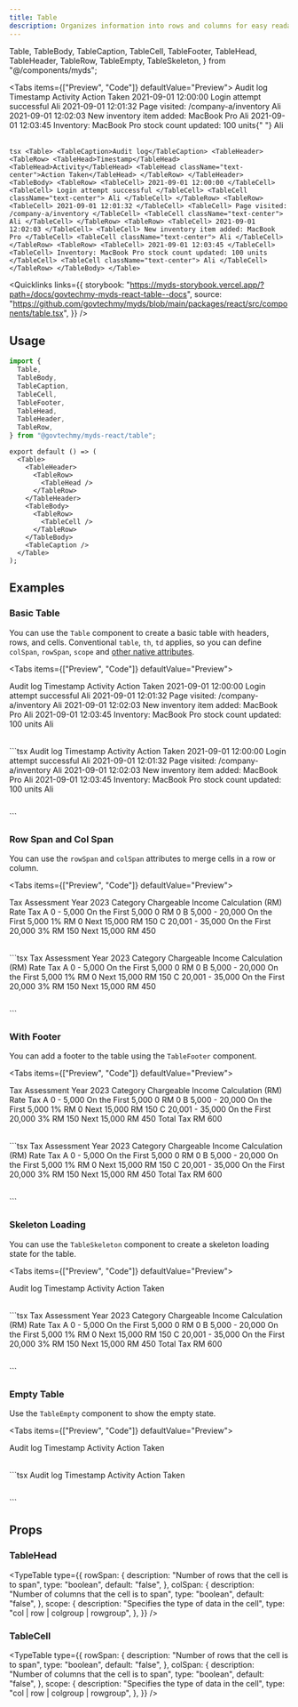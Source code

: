 ```yaml
---
title: Table
description: Organizes information into rows and columns for easy readability. It accommodates various data types, including text, numbers, codes, call-to-action and links, enabling efficient presentation and comparison.
---
```


  Table,
  TableBody,
  TableCaption,
  TableCell,
  TableFooter,
  TableHead,
  TableHeader,
  TableRow,
  TableEmpty,
  TableSkeleton,
} from "@/components/myds";

<Tabs items={["Preview", "Code"]} defaultValue="Preview">
  <Tab value="Preview" className="not-prose flex justify-center">
    <Table>
      <TableCaption>Audit log</TableCaption>
      <TableHeader>
        <TableRow>
          <TableHead>Timestamp</TableHead>
          <TableHead>Activity</TableHead>
          <TableHead className="text-center">Action Taken</TableHead>
        </TableRow>
      </TableHeader>
      <TableBody>
        <TableRow>
          <TableCell> 2021-09-01 12:00:00 </TableCell>
          <TableCell> Login attempt successful </TableCell>
          <TableCell className="text-center"> Ali </TableCell>
        </TableRow>
        <TableRow>
          <TableCell> 2021-09-01 12:01:32 </TableCell>
          <TableCell> Page visited: /company-a/inventory </TableCell>
          <TableCell className="text-center"> Ali </TableCell>
        </TableRow>
        <TableRow>
          <TableCell> 2021-09-01 12:02:03 </TableCell>
          <TableCell> New inventory item added: MacBook Pro </TableCell>
          <TableCell className="text-center"> Ali </TableCell>
        </TableRow>
        <TableRow>
          <TableCell> 2021-09-01 12:03:45 </TableCell>
          <TableCell>
            Inventory: MacBook Pro stock count updated: 100 units{" "}
          </TableCell>
          <TableCell className="text-center"> Ali </TableCell>
        </TableRow>
      </TableBody>
    </Table>
  </Tab>
  <Tab value="Code">
    ```tsx
    <Table>
      <TableCaption>Audit log</TableCaption>
      <TableHeader>
        <TableRow>
          <TableHead>Timestamp</TableHead>
          <TableHead>Activity</TableHead>
          <TableHead className="text-center">Action Taken</TableHead>
        </TableRow>
      </TableHeader>
      <TableBody>
        <TableRow>
          <TableCell> 2021-09-01 12:00:00 </TableCell>
          <TableCell> Login attempt successful </TableCell>
          <TableCell className="text-center"> Ali </TableCell>
        </TableRow>
        <TableRow>
          <TableCell> 2021-09-01 12:01:32 </TableCell>
          <TableCell> Page visited: /company-a/inventory </TableCell>
          <TableCell className="text-center"> Ali </TableCell>
        </TableRow>
        <TableRow>
          <TableCell> 2021-09-01 12:02:03 </TableCell>
          <TableCell> New inventory item added: MacBook Pro </TableCell>
          <TableCell className="text-center"> Ali </TableCell>
        </TableRow>
        <TableRow>
          <TableCell> 2021-09-01 12:03:45 </TableCell>
          <TableCell>
            Inventory: MacBook Pro stock count updated: 100 units
          </TableCell>
          <TableCell className="text-center"> Ali </TableCell>
        </TableRow>
      </TableBody>
    </Table>
    ```
  </Tab>
</Tabs>

<Quicklinks
  links={{
    storybook:
      "https://myds-storybook.vercel.app/?path=/docs/govtechmy-myds-react-table--docs",
    source:
      "https://github.com/govtechmy/myds/blob/main/packages/react/src/components/table.tsx",
  }}
/>

## Usage

```ts copy title="Import"
import {
  Table,
  TableBody,
  TableCaption,
  TableCell,
  TableFooter,
  TableHead,
  TableHeader,
  TableRow,
} from "@govtechmy/myds-react/table";
```

```tsx copy title="Anatomy"
export default () => (
  <Table>
    <TableHeader>
      <TableRow>
        <TableHead />
      </TableRow>
    </TableHeader>
    <TableBody>
      <TableRow>
        <TableCell />
      </TableRow>
    </TableBody>
    <TableCaption />
  </Table>
);
```

## Examples

### Basic Table

You can use the `Table` component to create a basic table with headers, rows, and cells. Conventional `table`, `th`, `td` applies, so you can define `colSpan`, `rowSpan`, `scope` and [other native attributes](https://developer.mozilla.org/en-US/docs/Web/HTML/Element/th).

<Tabs items={["Preview", "Code"]} defaultValue="Preview">
  <Tab value="Preview">
    <div className="not-prose flex flex-col items-center gap-3">
     <Table>
      <TableCaption>Audit log</TableCaption>
      <TableHeader>
        <TableRow>
          <TableHead>Timestamp</TableHead>
          <TableHead>Activity</TableHead>
          <TableHead className="text-center">Action Taken</TableHead>
        </TableRow>
      </TableHeader>
      <TableBody>
        <TableRow>
          <TableCell> 2021-09-01 12:00:00 </TableCell>
          <TableCell> Login attempt successful </TableCell>
          <TableCell className="text-center"> Ali </TableCell>
        </TableRow>
        <TableRow>
          <TableCell> 2021-09-01 12:01:32 </TableCell>
          <TableCell> Page visited: /company-a/inventory </TableCell>
          <TableCell className="text-center"> Ali </TableCell>
        </TableRow>
        <TableRow>
          <TableCell> 2021-09-01 12:02:03 </TableCell>
          <TableCell> New inventory item added: MacBook Pro </TableCell>
          <TableCell className="text-center"> Ali </TableCell>
        </TableRow>
        <TableRow>
          <TableCell> 2021-09-01 12:03:45 </TableCell>
          <TableCell>
            Inventory: MacBook Pro stock count updated: 100 units
          </TableCell>
          <TableCell className="text-center"> Ali </TableCell>
        </TableRow>
      </TableBody>
    </Table>
    </div>

  </Tab>
  <Tab value="Code">
    ```tsx
    <Table>
      <TableCaption>Audit log</TableCaption>
      <TableHeader>
        <TableRow>
          <TableHead>Timestamp</TableHead>
          <TableHead>Activity</TableHead>
          <TableHead className="text-center">Action Taken</TableHead>
        </TableRow>
      </TableHeader>
      <TableBody>
        <TableRow>
          <TableCell> 2021-09-01 12:00:00 </TableCell>
          <TableCell> Login attempt successful </TableCell>
          <TableCell className="text-center"> Ali </TableCell>
        </TableRow>
        <TableRow>
          <TableCell> 2021-09-01 12:01:32 </TableCell>
          <TableCell> Page visited: /company-a/inventory </TableCell>
          <TableCell className="text-center"> Ali </TableCell>
        </TableRow>
        <TableRow>
          <TableCell> 2021-09-01 12:02:03 </TableCell>
          <TableCell> New inventory item added: MacBook Pro </TableCell>
          <TableCell className="text-center"> Ali </TableCell>
        </TableRow>
        <TableRow>
          <TableCell> 2021-09-01 12:03:45 </TableCell>
          <TableCell>
            Inventory: MacBook Pro stock count updated: 100 units
          </TableCell>
          <TableCell className="text-center"> Ali </TableCell>
        </TableRow>
      </TableBody>
    </Table>
    ```

  </Tab>
</Tabs>

### Row Span and Col Span

You can use the `rowSpan` and `colSpan` attributes to merge cells in a row or column.

<Tabs items={["Preview", "Code"]} defaultValue="Preview">
  <Tab value="Preview">
    <div className="not-prose flex flex-col gap-3 items-center">
    <Table>
        <TableCaption>Tax Assessment Year 2023</TableCaption>
        <TableHeader>
            <TableRow>
            <TableHead>Category</TableHead>
            <TableHead>Chargeable Income</TableHead>
            <TableHead>Calculation (RM)</TableHead>
            <TableHead className="text-center">Rate</TableHead>
            <TableHead className="text-end">Tax</TableHead>
            </TableRow>
        </TableHeader>
        <TableBody>
            <TableRow>
            <TableCell>A</TableCell>
            <TableCell>0 - 5,000</TableCell>
            <TableCell>On the First 5,000</TableCell>
            <TableCell className="text-center">0</TableCell>
            <TableCell className="text-end">RM 0</TableCell>
            </TableRow>
            <TableRow>
            <TableCell rowSpan={2}>B</TableCell>
            <TableCell rowSpan={2}>5,000 - 20,000</TableCell>
            <TableCell>On the First 5,000</TableCell>
            <TableCell className="text-center" rowSpan={2}>1%</TableCell>
            <TableCell className="text-end">RM 0</TableCell>
            </TableRow>
            <TableRow>
            <TableCell>Next 15,000</TableCell>
            <TableCell className="text-end">RM 150</TableCell>
            </TableRow>
            <TableRow>
            <TableCell rowSpan={2}>C</TableCell>
            <TableCell rowSpan={2}>20,001 - 35,000</TableCell>
            <TableCell>On the First 20,000</TableCell>
            <TableCell className="text-center" rowSpan={2}>3%</TableCell>
            <TableCell className="text-end">RM 150</TableCell>
            </TableRow>
            <TableRow>
            <TableCell>Next 15,000</TableCell>
            <TableCell className="text-end">RM 450</TableCell>
            </TableRow>
        </TableBody>
    </Table>
    </div>

  </Tab>
  <Tab value="Code">
    ```tsx
   <Table>
        <TableCaption>Tax Assessment Year 2023</TableCaption>
        <TableHeader>
            <TableRow>
            <TableHead>Category</TableHead>
            <TableHead>Chargeable Income</TableHead>
            <TableHead>Calculation (RM)</TableHead>
            <TableHead className="text-center">Rate</TableHead>
            <TableHead className="text-end">Tax</TableHead>
            </TableRow>
        </TableHeader>
        <TableBody>
            <TableRow>
            <TableCell>A</TableCell>
            <TableCell>0 - 5,000</TableCell>
            <TableCell>On the First 5,000</TableCell>
            <TableCell className="text-center">0</TableCell>
            <TableCell className="text-end">RM 0</TableCell>
            </TableRow>
            <TableRow>
            <TableCell rowSpan={2}>B</TableCell>
            <TableCell rowSpan={2}>5,000 - 20,000</TableCell>
            <TableCell>On the First 5,000</TableCell>
            <TableCell className="text-center" rowSpan={2}>1%</TableCell>
            <TableCell className="text-end">RM 0</TableCell>
            </TableRow>
            <TableRow>
            <TableCell>Next 15,000</TableCell>
            <TableCell className="text-end">RM 150</TableCell>
            </TableRow>
            <TableRow>
            <TableCell rowSpan={2}>C</TableCell>
            <TableCell rowSpan={2}>20,001 - 35,000</TableCell>
            <TableCell>On the First 20,000</TableCell>
            <TableCell className="text-center" rowSpan={2}>3%</TableCell>
            <TableCell className="text-end">RM 150</TableCell>
            </TableRow>
            <TableRow>
            <TableCell>Next 15,000</TableCell>
            <TableCell className="text-end">RM 450</TableCell>
            </TableRow>
        </TableBody>
    </Table>
    ```

  </Tab>
</Tabs>

### With Footer

You can add a footer to the table using the `TableFooter` component.

<Tabs items={["Preview", "Code"]} defaultValue="Preview">
  <Tab value="Preview">
    <div className="not-prose space-y-2 flex flex-col items-center">
      <Table>
        <TableCaption>Tax Assessment Year 2023</TableCaption>
        <TableHeader>
            <TableRow>
            <TableHead>Category</TableHead>
            <TableHead>Chargeable Income</TableHead>
            <TableHead>Calculation (RM)</TableHead>
            <TableHead className="text-center">Rate</TableHead>
            <TableHead className="text-end">Tax</TableHead>
            </TableRow>
        </TableHeader>
        <TableBody>
            <TableRow>
            <TableCell>A</TableCell>
            <TableCell>0 - 5,000</TableCell>
            <TableCell>On the First 5,000</TableCell>
            <TableCell className="text-center">0</TableCell>
            <TableCell className="text-end">RM 0</TableCell>
            </TableRow>
            <TableRow>
            <TableCell rowSpan={2}>B</TableCell>
            <TableCell rowSpan={2}>5,000 - 20,000</TableCell>
            <TableCell>On the First 5,000</TableCell>
            <TableCell className="text-center" rowSpan={2}>1%</TableCell>
            <TableCell className="text-end">RM 0</TableCell>
            </TableRow>
            <TableRow>
            <TableCell>Next 15,000</TableCell>
            <TableCell className="text-end">RM 150</TableCell>
            </TableRow>
            <TableRow>
            <TableCell rowSpan={2}>C</TableCell>
            <TableCell rowSpan={2}>20,001 - 35,000</TableCell>
            <TableCell>On the First 20,000</TableCell>
            <TableCell className="text-center" rowSpan={2}>3%</TableCell>
            <TableCell className="text-end">RM 150</TableCell>
            </TableRow>
            <TableRow>
            <TableCell>Next 15,000</TableCell>
            <TableCell className="text-end">RM 450</TableCell>
            </TableRow>
        </TableBody>
        <TableFooter>
            <TableRow>
                <TableCell className="text-end font-medium" colSpan={4}>Total Tax</TableCell>
                <TableCell className="text-end font-medium">RM 600</TableCell>
            </TableRow>
        </TableFooter>
    </Table>
    </div>

  </Tab>
  <Tab value="Code">
    ```tsx
    <Table>
        <TableCaption>Tax Assessment Year 2023</TableCaption>
        <TableHeader>
            <TableRow>
            <TableHead>Category</TableHead>
            <TableHead>Chargeable Income</TableHead>
            <TableHead>Calculation (RM)</TableHead>
            <TableHead className="text-center">Rate</TableHead>
            <TableHead className="text-end">Tax</TableHead>
            </TableRow>
        </TableHeader>
        <TableBody>
            <TableRow>
            <TableCell>A</TableCell>
            <TableCell>0 - 5,000</TableCell>
            <TableCell>On the First 5,000</TableCell>
            <TableCell className="text-center">0</TableCell>
            <TableCell className="text-end">RM 0</TableCell>
            </TableRow>
            <TableRow>
            <TableCell rowSpan={2}>B</TableCell>
            <TableCell rowSpan={2}>5,000 - 20,000</TableCell>
            <TableCell>On the First 5,000</TableCell>
            <TableCell className="text-center" rowSpan={2}>1%</TableCell>
            <TableCell className="text-end">RM 0</TableCell>
            </TableRow>
            <TableRow>
            <TableCell>Next 15,000</TableCell>
            <TableCell className="text-end">RM 150</TableCell>
            </TableRow>
            <TableRow>
            <TableCell rowSpan={2}>C</TableCell>
            <TableCell rowSpan={2}>20,001 - 35,000</TableCell>
            <TableCell>On the First 20,000</TableCell>
            <TableCell className="text-center" rowSpan={2}>3%</TableCell>
            <TableCell className="text-end">RM 150</TableCell>
            </TableRow>
            <TableRow>
            <TableCell>Next 15,000</TableCell>
            <TableCell className="text-end">RM 450</TableCell>
            </TableRow>
        </TableBody>
        <TableFooter>
            <TableRow>
                <TableCell className="text-end font-medium" colSpan={4}>Total Tax</TableCell>
                <TableCell className="text-end font-medium">RM 600</TableCell>
            </TableRow>
        </TableFooter>
    </Table>
    ```
  </Tab>
</Tabs>

### Skeleton Loading

You can use the `TableSkeleton` component to create a skeleton loading state for the table.

<Tabs items={["Preview", "Code"]} defaultValue="Preview">
  <Tab value="Preview">
    <div className="not-prose space-y-2 flex flex-col items-center">
      <Table>
      <TableCaption>Audit log</TableCaption>
      <TableHeader>
        <TableRow>
          <TableHead>Timestamp</TableHead>
          <TableHead>Activity</TableHead>
          <TableHead>Action Taken</TableHead>
        </TableRow>
      </TableHeader>
      <TableBody>
        <TableRow>
          <TableCell> <TableSkeleton /> </TableCell>
          <TableCell>  <TableSkeleton /> </TableCell>
          <TableCell className="text-center py-3"> <TableSkeleton /> </TableCell>
        </TableRow>
        <TableRow>
          <TableCell> <TableSkeleton /> </TableCell>
          <TableCell>  <TableSkeleton /> </TableCell>
          <TableCell className="text-center py-3"> <TableSkeleton /> </TableCell>
        </TableRow>
        <TableRow>
          <TableCell> <TableSkeleton /> </TableCell>
          <TableCell>  <TableSkeleton /> </TableCell>
          <TableCell className="text-center py-3"> <TableSkeleton /> </TableCell>
        </TableRow>
        <TableRow>
          <TableCell> <TableSkeleton /> </TableCell>
          <TableCell>  <TableSkeleton /> </TableCell>
          <TableCell className="text-center py-3"> <TableSkeleton /> </TableCell>
        </TableRow>
      </TableBody>
    </Table>
    </div>

  </Tab>
  <Tab value="Code">
    ```tsx
    <Table>
        <TableCaption>Tax Assessment Year 2023</TableCaption>
        <TableHeader>
            <TableRow>
            <TableHead>Category</TableHead>
            <TableHead>Chargeable Income</TableHead>
            <TableHead>Calculation (RM)</TableHead>
            <TableHead className="text-center">Rate</TableHead>
            <TableHead className="text-end">Tax</TableHead>
            </TableRow>
        </TableHeader>
        <TableBody>
            <TableRow>
            <TableCell>A</TableCell>
            <TableCell>0 - 5,000</TableCell>
            <TableCell>On the First 5,000</TableCell>
            <TableCell className="text-center">0</TableCell>
            <TableCell className="text-end">RM 0</TableCell>
            </TableRow>
            <TableRow>
            <TableCell rowSpan={2}>B</TableCell>
            <TableCell rowSpan={2}>5,000 - 20,000</TableCell>
            <TableCell>On the First 5,000</TableCell>
            <TableCell className="text-center" rowSpan={2}>1%</TableCell>
            <TableCell className="text-end">RM 0</TableCell>
            </TableRow>
            <TableRow>
            <TableCell>Next 15,000</TableCell>
            <TableCell className="text-end">RM 150</TableCell>
            </TableRow>
            <TableRow>
            <TableCell rowSpan={2}>C</TableCell>
            <TableCell rowSpan={2}>20,001 - 35,000</TableCell>
            <TableCell>On the First 20,000</TableCell>
            <TableCell className="text-center" rowSpan={2}>3%</TableCell>
            <TableCell className="text-end">RM 150</TableCell>
            </TableRow>
            <TableRow>
            <TableCell>Next 15,000</TableCell>
            <TableCell className="text-end">RM 450</TableCell>
            </TableRow>
        </TableBody>
        <TableFooter>
            <TableRow>
                <TableCell className="text-end font-medium" colSpan={4}>Total Tax</TableCell>
                <TableCell className="text-end font-medium">RM 600</TableCell>
            </TableRow>
        </TableFooter>
    </Table>
    ```
  </Tab>
</Tabs>

### Empty Table

Use the `TableEmpty` component to show the empty state.

<Tabs items={["Preview", "Code"]} defaultValue="Preview">
  <Tab value="Preview">
    <div className="not-prose space-y-2 flex flex-col items-center">
      <Table>
      <TableCaption>Audit log</TableCaption>
      <TableHeader>
        <TableRow>
          <TableHead>Timestamp</TableHead>
          <TableHead>Activity</TableHead>
          <TableHead>Action Taken</TableHead>
        </TableRow>
      </TableHeader>
      <TableBody>
        <TableRow>
          <TableEmpty />
        </TableRow>
        </TableBody>
    </Table>
    </div>

  </Tab>
  <Tab value="Code">
    ```tsx
    <Table>
      <TableCaption>Audit log</TableCaption>
      <TableHeader>
        <TableRow>
          <TableHead>Timestamp</TableHead>
          <TableHead>Activity</TableHead>
          <TableHead>Action Taken</TableHead>
        </TableRow>
      </TableHeader>
      <TableBody>
        <TableRow>
          <TableEmpty />
        </TableRow>
        </TableBody>
    </Table>
    ```
  </Tab>
</Tabs>

## Props

### TableHead

<TypeTable
  type={{
    rowSpan: {
      description: "Number of rows that the cell is to span",
      type: "boolean",
      default: "false",
    },
    colSpan: {
      description: "Number of columns that the cell is to span",
      type: "boolean",
      default: "false",
    },
    scope: {
      description: "Specifies the type of data in the cell",
      type: "col | row | colgroup | rowgroup",
    },
  }}
/>

### TableCell

<TypeTable
  type={{
    rowSpan: {
      description: "Number of rows that the cell is to span",
      type: "boolean",
      default: "false",
    },
    colSpan: {
      description: "Number of columns that the cell is to span",
      type: "boolean",
      default: "false",
    },
    scope: {
      description: "Specifies the type of data in the cell",
      type: "col | row | colgroup | rowgroup",
    },
  }}
/>
